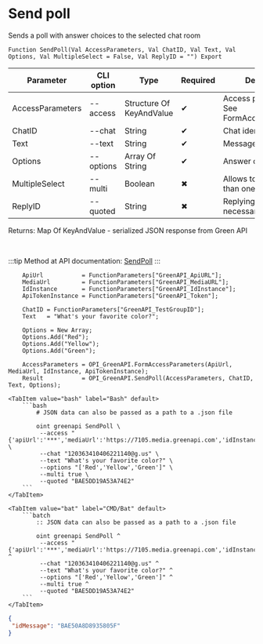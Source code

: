 ﻿---
sidebar_position: 4
description: Send poll and other functions to work with Green API in the Open Integration Package, a free open-source integration library for 1C:Enterprise 8, OneScript and CLI
keywords: [1C, 1С, 1С:Enterprise, 1С:Enterprise 8.3, API, Integration, Services, Exchange, OneScript, CLI, Green API]
---


# Send poll
 Sends a poll with answer choices to the selected chat room



`Function SendPoll(Val AccessParameters, Val ChatID, Val Text, Val Options, Val MultipleSelect = False, Val ReplyID = "") Export`

  | Parameter | CLI option | Type | Required | Description |
  |-|-|-|-|-|
  | AccessParameters | --access | Structure Of KeyAndValue | &#x2714; | Access parameters. See FormAccessParameters |
  | ChatID | --chat | String | &#x2714; | Chat identifier |
  | Text | --text | String | &#x2714; | Message text |
  | Options | --options | Array Of String | &#x2714; | Answer options |
  | MultipleSelect | --multi | Boolean | &#x2716; | Allows to select more than one answer choice |
  | ReplyID | --quoted | String | &#x2716; | Replying message id if necessary |

  
  Returns:  Map Of KeyAndValue - serialized JSON response from Green API

<br/>

:::tip
Method at API documentation: [SendPoll](https://green-api.com/docs/api/sending/SendPoll/)
:::
<br/>


```bsl title="1C:Enterprise/OneScript code example"
    ApiUrl           = FunctionParameters["GreenAPI_ApiURL"];
    MediaUrl         = FunctionParameters["GreenAPI_MediaURL"];
    IdInstance       = FunctionParameters["GreenAPI_IdInstance"];
    ApiTokenInstance = FunctionParameters["GreenAPI_Token"];

    ChatID = FunctionParameters["GreenAPI_TestGroupID"];
    Text   = "What's your favorite color?";

    Options = New Array;
    Options.Add("Red");
    Options.Add("Yellow");
    Options.Add("Green");

    AccessParameters = OPI_GreenAPI.FormAccessParameters(ApiUrl, MediaUrl, IdInstance, ApiTokenInstance);
    Result           = OPI_GreenAPI.SendPoll(AccessParameters, ChatID, Text, Options);
```
 

 <Tabs>
  
    <TabItem value="bash" label="Bash" default>
        ```bash
            # JSON data can also be passed as a path to a .json file
            
            oint greenapi SendPoll \
             --access "{'apiUrl':'***','mediaUrl':'https://7105.media.greenapi.com','idInstance':'7105187566','apiTokenInstance':'***'}" \
             --chat "120363410406221140@g.us" \
             --text "What's your favorite color?" \
             --options "['Red','Yellow','Green']" \
             --multi true \
             --quoted "BAE5DD19A53A74E2"
        ```
    </TabItem>
  
    <TabItem value="bat" label="CMD/Bat" default>
        ```batch
            :: JSON data can also be passed as a path to a .json file
            
            oint greenapi SendPoll ^
             --access "{'apiUrl':'***','mediaUrl':'https://7105.media.greenapi.com','idInstance':'7105187566','apiTokenInstance':'***'}" ^
             --chat "120363410406221140@g.us" ^
             --text "What's your favorite color?" ^
             --options "['Red','Yellow','Green']" ^
             --multi true ^
             --quoted "BAE5DD19A53A74E2"
        ```
    </TabItem>
</Tabs>


```json title="Result"
{
 "idMessage": "BAE50A8D8935805F"
}
```
